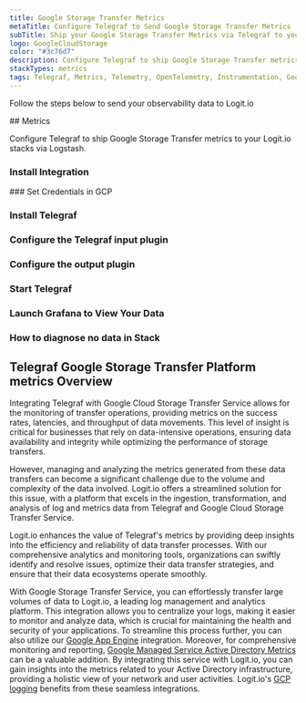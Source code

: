 ```yaml
---
title: Google Storage Transfer Metrics
metaTitle: Configure Telegraf to Send Google Storage Transfer Metrics
subTitle: Ship your Google Storage Transfer Metrics via Telegraf to your Logit.io Stack
logo: GoogleCloudStorage
color: "#3c76d7"
description: Configure Telegraf to ship Google Storage Transfer metrics to Logit.io. Get started using our Telegraf Google Storage Transfer metrics example configuration.
stackTypes: metrics
tags: Telegraf, Metrics, Telemetry, OpenTelemetry, Instrumentation, Google Storage Transfer, Data Transfer, Cloud Storage, Service
---
```


Follow the steps below to send your observability data to Logit.io

<Steps>
  ## Metrics

  Configure Telegraf to ship Google Storage Transfer metrics to your Logit.io stacks via Logstash.
  
  ### Install Integration
  <InstallIntegration/>
  ### Set Credentials in GCP

  <SetGCPCredentials intro="Google Storage Transfer Service for on-premises data is a data transfer service provided by Google Cloud that enables organizations to securely and efficiently migrate their data from on-premises storage systems to Google Cloud Storage. It offers a seamless and automated way to transfer large volumes of data, reducing the complexity and time required for data migration."/>
  
  ### Install Telegraf

  <InstallTelegraf />

  ### Configure the Telegraf input plugin

  <TelegrafStackDriverInput metric_type="storagetransfer.googleapis.com"/>

  ### Configure the output plugin

  <TelegrafOutputPlugin />

  ### Start Telegraf

  <StartTelegraf />

  ### Launch Grafana to View Your Data

  <LaunchVisualizer type="metrics" />

  ### How to diagnose no data in Stack

  <DiagnoseNoData />
</Steps>

## Telegraf Google Storage Transfer Platform metrics Overview

Integrating Telegraf with Google Cloud Storage Transfer Service allows for the monitoring of transfer operations, 
providing metrics on the success rates, latencies, and throughput of data movements. This level of insight is 
critical for businesses that rely on data-intensive operations, ensuring data availability and integrity while 
optimizing the performance of storage transfers.

However, managing and analyzing the metrics generated from these data transfers can become a significant 
challenge due to the volume and complexity of the data involved. Logit.io offers a streamlined solution 
for this issue, with a platform that excels in the ingestion, transformation, and analysis of log and 
metrics data from Telegraf and Google Cloud Storage Transfer Service. 

Logit.io enhances the value of Telegraf's metrics by providing deep insights into the efficiency and 
reliability of data transfer processes. With our comprehensive analytics and monitoring tools, 
organizations can swiftly identify and resolve issues, optimize their data transfer strategies, and 
ensure that their data ecosystems operate smoothly.

With Google Storage Transfer Service, you can effortlessly transfer large volumes of data to Logit.io, 
a leading log management and analytics platform. This integration allows you to centralize your logs, 
making it easier to monitor and analyze data, which is crucial for maintaining the health and security 
of your applications. To streamline this process further, you can also utilize our 
[Google App Engine](/integrations/google-cloud-app-engine/#metrics) integration. 
Moreover, for comprehensive monitoring and reporting, 
[Google Managed Service Active Directory Metrics](/integrations/google-cloud-managed-service-active-directory/#metrics) 
can be a valuable addition. By integrating this service with Logit.io, you can gain insights into the 
metrics related to your Active Directory infrastructure, providing a holistic view of your network 
and user activities. Logit.io's [GCP logging](https://logit.io/solutions/gcp-logging/) benefits from these seamless integrations.